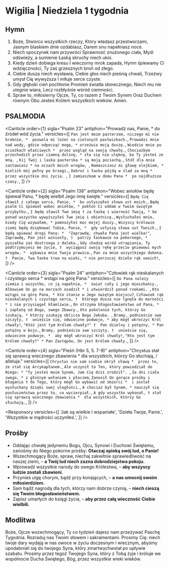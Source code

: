 # Wigilia | Niedziela 1 tygodnia

<OpeningVersicle />

## Hymn

1. Boże, Stwórco wszystkich rzeczy,
   Który władasz przestworzami,
   Jasnym blaskiem dnie ozdabiasz,
   Darem snu napełniasz noce.
2. Niech spoczynek nam przywróci
   Sprawność znużonego ciała,
   Myśl odświeży, a sumienie
   Łaską skruchy niech ukoi.
3. Kiedy dzień dobiega kresu
   I wieczorny mrok zapada,
   Hymn śpiewamy Ci wdzięczności,
   Ty zaś grzesznych broń od złego.
4. Ciebie dusza niech wysławia,
   Ciebie głos niech pieśnią chwali,
   Trzeźwy umysł Cię wywyższa
   I miłuje serce czyste.
5. Gdy głęboki cień pochłonie
   Promień światła słonecznego,
   Niech mu nie ulegnie wiara,
   Lecz rozbłyśnie wśród ciemności.
6. Spraw to, miłosierny Ojcze,
   Ty, co razem z Twoim Synem
   Oraz Duchem równym Obu
   Jesteś Królem wszystkich wieków. Amen.

## PSALMODIA

<Canticle
  order={1}
  sigla="Psalm 23"
  antiphon="Prowadź nas, Panie, * do źródeł wód życia."
  versicles={[
    `Pan jest moim pasterzem, niczego mi nie braknie, * 
pozwala mi leżeć na zielonych pastwiskach.`,
    `Prowadzi mnie nad wody, gdzie odpocząć mogę, *
orzeźwia moją duszę.`,
    `Wiedzie mnie po ścieżkach właściwych * 
przez wzgląd na swoją chwałę.`,
    `Chociażbym przechodził przez ciemną dolinę, *
zła się nie ulęknę, bo Ty jesteś ze mną. `,
    `Kij Twój i laska pasterska *
są moją pociechą.`,
    `Stół dla mnie zastawiasz *
na oczach moich wrogów, `,
    `Namaszczasz mi głowę olejkiem, * 
kielich mój pełny po brzegi.`,
    `Dobroć i łaska pójdą w ślad za mną *
przez wszystkie dni życia. `,
    `I zamieszkam w domu Pana * 
po najdłuższe czasy.`,
  ]}
/>

<Canticle
  order={2}
  sigla="Psalm 138"
  antiphon="Wobec aniołów będę śpiewał Panu, * będę wielbił Jego imię święte."
  versicles={[
    `Będę Cię sławił z całego serca, Panie, * 
bo usłyszałeś słowa ust moich.`,
    `Będę psalm Ci śpiewał wobec aniołów, *
pokłon Ci oddam w Twoim świętym przybytku.`,
    `I będę sławił Twe imię †
za łaskę i wierność Twoją, *
bo ponad wszystko wywyższyłeś Twe imię i obietnicę.`,
    `Wysłuchałeś mnie, kiedy Cię wzywałem, *
pomnożyłeś moc mojej duszy.`,
    `Wszyscy królowie ziemi będą dziękować Tobie, Panie, * 
gdy usłyszą słowa ust Twoich.`,
    `I będą opiewać drogi Pana: * 
"Zaprawdę, chwała Pana jest wielka!"`,
    `Zaprawdę, Pan jest wzniosły, † 
patrzy łaskawie na pokornego, * 
pyszałka zaś dostrzega z daleka.`,
    `Gdy chodzę wśród utrapienia, Ty podtrzymujesz me życie, † 
wyciągasz swoją rękę przeciw gniewowi mych wrogów, * 
wybawia mnie Twoja prawica.`,
    `Pan za mnie wszystkiego dokona. † 
Panie, Twa łaska trwa na wieki, *
 nie porzucaj dzieła rąk swoich!`,
  ]}
/>

<Canticle
  order={3}
  sigla="Psalm 24"
  antiphon="Człowiek rąk nieskalanych i czystego serca * wstąpi na górę Pana."
  versicles={[
    `Do Pana należy ziemia i wszystko, co ją napełnia, * 
świat cały i jego mieszkańcy.`,
    `Albowiem On go na morzach osadził *
i utwierdził ponad rzekami. `,
    `Kto wstąpi na górę Pana, *
kto stanie w Jego świętym miejscu?`,
    `Człowiek rąk nieskalanych i czystego serca, † 
którego dusza nie lgnęła do marności *
i nie przysięgał kłamliwie.`,
    `On otrzyma błogosławieństwo od Pana, * 
i zapłatę od Boga, swego Zbawcy.`,
    `Oto pokolenie tych, którzy Go szukają, *
którzy szukają oblicza Boga Jakuba. `,
    `Bramy, podnieście swe szczyty, † 
unieście się, odwieczne podwoje, *
aby mógł wkroczyć Król chwały!`,
    `"Któż jest tym Królem chwały?" † 
Pan dzielny i potężny, *
Pan potężny w boju.`,
    `Bramy, podnieście swe szczyty, † 
unieście się, odwieczne podwoje, * 
aby mógł wkroczyć Król chwały!`,
    `"Kto jest tym Królem chwały?" *
Pan Zastępów, On jest Królem chwały.`,
  ]}
/>

<Canticle
  order={4}
  sigla="Pieśń (Hbr 5, 5. 7-9)"
  antiphon="Chrystus stał się sprawcą wiecznego zbawienia * dla wszystkich, którzy Go słuchają, / alleluja."
  versicles={[
    `Chrystus nie sam siebie okrył sławą * 
przez to, że stał się Arcykapłanem.`,
    `Ale uczynił to Ten, który powiedział do Niego: *
"Ty jesteś moim Synem, Jam Cię dziś zrodził". `,
    `Za dni ciała swego, *
z głośnym wołaniem i płaczem`,
    `Zanosił On gorące prośby i błagania †
do Tego, który mógł Go wybawić od śmierci * 
i został wysłuchany dzięki swej uległości.`,
    `A chociaż był Synem, *
nauczył się posłuszeństwa przez to, co wycierpiał.`,
    `A gdy wszystko wykonał, †
stał się sprawcą wiecznego zbawienia * 
dla wszystkich, którzy Go słuchają.`,
  ]}
/>

<Passage
  sigla="Rz 11, 33-36"
  passage="O głębokości bogactw, mądrości i wiedzy Boga! Jakże niezbadane są Jego wyroki i nie do wyśledzenia Jego drogi! Kto bowiem poznał myśl Pana albo kto był Jego doradcą? Lub kto Go pierwszy obdarował, aby nawzajem otrzymać odpłatę? Albowiem z Niego i przez Niego, i dla Niego jest wszystko. Jemu chwała na wieki. Amen."
/>

<Responsory
  versicles={[
    'Jak są wielkie i wspaniałe',
    'Dzieła Twoje, Panie.',
    'Wszystkie w mądrości uczyniłeś.',
  ]}
/>

<Magnificat antiphon="Chrystus nasz Zbawiciel, * Syn Boga wiecznego i Maryi † niech będzie przez nas uwielbiony na wieki. Amen." />

## Prośby

- Oddając chwałę jedynemu Bogu, Ojcu, Synowi i Duchowi Świętemu, zanośmy do Niego pokorne prośby: **Otaczaj opieką swój lud, o Panie!**
- Wszechmogący Boże, spraw, niechaj zakwitnie sprawiedliwość na naszej ziemi, – **a Twój lud niech zazna dobrodziejstwa pokoju.**
- Wprowadź wszystkie narody do swego Królestwa, – **aby wszyscy ludzie zostali zbawieni.**
- Przynieś ulgę chorym, bądź przy konających, – **a nas umocnij swoim miłosierdziem.**
- Sam bądź nagrodą dla tych, którzy nam dobrze czynią, – **niech cieszą się Twoim błogosławieństwem.**
- Zapisz umarłych do księgi życia, – **aby przez całą wieczność Ciebie wielbili.**

<CustomIntercessions />

<KyrieEleison />

<LordsPrayer />

## Modlitwa

Boże, Ojcze wszechmogący, Ty co tydzień dajesz nam przeżywać Paschę Tygodnia. Rozraduj nas Twoim słowem i sakramentami. Prosimy Cię: niech twoje dary wydają w nas owoce w życiu doczesnym i wiecznym, abyśmy upodabniali się do twojego Syna, który zmartwychwstał po upływie szabatu. Prosimy przez tegoż Twojego Syna, który z Tobą żyje i króluje we wspólnocie Ducha Świętego, Bóg, przez wszystkie wieki wieków.

<Amen />

<BlessingAndConcludingVersicle />

<SalveRegina />
